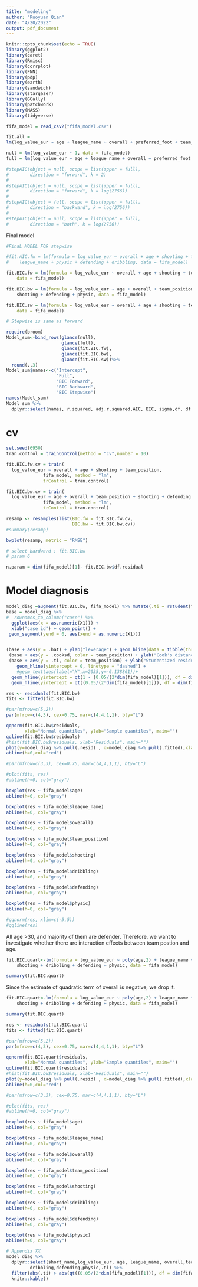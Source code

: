 ```yaml
---
title: "modeling"
author: "Ruoyuan Qian"
date: "4/20/2022"
output: pdf_document
---
```


```r
knitr::opts_chunk$set(echo = TRUE)
library(ggplot2)
library(caret)
library(Rmisc)
library(corrplot)
library(FNN)
library(pdp)
library(earth)
library(sandwich)
library(stargazer)
library(GGally)
library(patchwork)
library(MASS)
library(tidyverse)
```

```r
fifa_model = read_csv2("fifa_model.csv")
```

```r

fit.all = 
lm(log_value_eur ~ age + league_name + overall + preferred_foot + team_position + pace + shooting + passing + dribbling + dribbling, data = fifa_model)

null = lm(log_value_eur ~ 1, data = fifa_model)
full = lm(log_value_eur ~ age + league_name + overall + preferred_foot + team_position + pace + shooting + passing + dribbling + dribbling + defending + physic + BMI, data = fifa_model)

#stepAIC(object = null, scope = list(upper = full),
#        direction = "forward", k = 2)
#
#stepAIC(object = null, scope = list(upper = full),
#        direction = "forward", k = log(2756))
#
#stepAIC(object = full, scope = list(upper = full),
#        direction = "backward", k = log(2756))
#
#stepAIC(object = null, scope = list(upper = full),
#        direction = "both", k = log(2756))
```


Final model
```r
#FinaL MODEL FOR stepwise

#fit.AIC.fw = lm(formula = log_value_eur ~ overall + age + shooting + team_position + 
#    league_name + physic + defending + dribbling, data = fifa_model)

fit.BIC.fw = lm(formula = log_value_eur ~ overall + age + shooting + team_position, 
    data = fifa_model)

fit.BIC.bw = lm(formula = log_value_eur ~ age + overall + team_position + 
    shooting + defending + physic, data = fifa_model)

fit.BIC.sw = lm(formula = log_value_eur ~ overall + age + shooting + team_position, 
    data = fifa_model)

# Stepwise is same as forward
```


```r
require(broom)
Model_sum<-bind_rows(glance(null),
                     glance(full),
                     glance(fit.BIC.fw),
                     glance(fit.BIC.bw),
                     glance(fit.BIC.sw))%>%
  round(.,3)
Model_sum$names<-c("Intercept",
                   "Full",
                   "BIC Forward",
                   "BIC Backward",
                   "BIC Stepwise")
names(Model_sum)
Model_sum %>%
  dplyr::select(names, r.squared, adj.r.squared,AIC, BIC, sigma,df, df.residual)
```

# cv

```r
set.seed(6950)
tran.control = trainControl(method = "cv",number = 10)

fit.BIC.fw.cv = train(
  log_value_eur ~ overall + age + shooting + team_position, 
              fifa_model, method = "lm", 
              trControl = tran.control)

fit.BIC.bw.cv = train(
  log_value_eur ~ age + overall + team_position + shooting + defending + physic, 
              fifa_model, method = "lm", 
              trControl = tran.control)

resamp <- resamples(list(BIC.fw = fit.BIC.fw.cv,
                         BIC.bw = fit.BIC.bw.cv))
#summary(resamp)

bwplot(resamp, metric = "RMSE")

# select bardward : fit.BIC.bw
# param 6

n.param = dim(fifa_model)[1]- fit.BIC.bw$df.residual
```


# Model diagnosis

```r

model_diag =augment(fit.BIC.bw, fifa_model) %>% mutate(.ti = rstudent(fit.BIC.bw))
base = model_diag %>% 
#  rownames_to_column("case") %>% 
  ggplot(aes(x = as.numeric(X1))) +
  xlab("case id") + geom_point() + 
 geom_segment(yend = 0, aes(xend = as.numeric(X1)))


(base + aes(y = .hat) + ylab("leverage") + geom_hline(data = tibble(threshold = c("2p/n", "3p/n"), ref = c(2*3/dim(fifa_model)[1], 3*3/dim(fifa_model)[1])), aes(yintercept = ref, color = threshold))) /
 (base + aes(y = .cooksd, color = team_position) + ylab("Cook's distance")) / 
 (base + aes(y = .ti, color = team_position) + ylab("Studentized residuals") + 
    geom_hline(yintercept = 0, linetype = "dashed") +
    #geom_text(aes(label="X",x=2035,y=-6.138861))+
  geom_hline(yintercept = qt(1 - (0.05/(2*dim(fifa_model)[1])), df = dim(fifa_model)[1]-n.param  - 1), linetype = "dotted") +
  geom_hline(yintercept = qt((0.05/(2*dim(fifa_model)[1])), df = dim(fifa_model)[1]-n.param - 1), linetype = "dotted")) 
```


```r

res <- residuals(fit.BIC.bw)
fits <- fitted(fit.BIC.bw)

#par(mfrow=c(5,2))
par(mfrow=c(4,3), cex=0.75, mar=c(4,4,1,1), bty="L")

qqnorm(fit.BIC.bw$residuals,
       xlab="Normal quantiles", ylab="Sample quantiles", main="")
qqline(fit.BIC.bw$residuals)
#hist(fit.BIC.bw$residuals, xlab="Residuals", main="")
plot(y=model_diag %>% pull(.resid) , x=model_diag %>% pull(.fitted),xlab="Residual", ylab="Fitted")
abline(h=0,col="red")

#par(mfrow=c(3,3), cex=0.75, mar=c(4,4,1,1), bty="L")

#plot(fits, res)
#abline(h=0, col="gray")

boxplot(res ~ fifa_model$age)
abline(h=0, col="gray")

boxplot(res ~ fifa_model$league_name)
abline(h=0, col="gray")

boxplot(res ~ fifa_model$overall)
abline(h=0, col="gray")

boxplot(res ~ fifa_model$team_position)
abline(h=0, col="gray")

boxplot(res ~ fifa_model$shooting)
abline(h=0, col="gray")

boxplot(res ~ fifa_model$dribbling)
abline(h=0, col="gray")

boxplot(res ~ fifa_model$defending)
abline(h=0, col="gray")

boxplot(res ~ fifa_model$physic)
abline(h=0, col="gray")

#qqnorm(res, xlim=c(-5,5))
#qqline(res)
```

All age >30, and majority of them are defender. Therefore, we want to investigate whether there are interaction effects between team postion and age. 

```r
fit.BIC.quart<-lm(formula = log_value_eur ~ poly(age,2) + league_name +  poly(overall,2) + team_position + 
    shooting + dribbling + defending + physic, data = fifa_model)

summary(fit.BIC.quart)
```

Since the estimate of quadratic term of overall is negative, we drop it.

```r
fit.BIC.quart<-lm(formula = log_value_eur ~ poly(age,2) + league_name +  overall + team_position + 
    shooting + dribbling + defending + physic, data = fifa_model)

summary(fit.BIC.quart)
```

```r
res <- residuals(fit.BIC.quart)
fits <- fitted(fit.BIC.quart)

#par(mfrow=c(5,2))
par(mfrow=c(4,3), cex=0.75, mar=c(4,4,1,1), bty="L")

qqnorm(fit.BIC.quart$residuals,
       xlab="Normal quantiles", ylab="Sample quantiles", main="")
qqline(fit.BIC.quart$residuals)
#hist(fit.BIC.bw$residuals, xlab="Residuals", main="")
plot(y=model_diag %>% pull(.resid) , x=model_diag %>% pull(.fitted),xlab="Residual", ylab="Fitted")
abline(h=0,col="red")

#par(mfrow=c(3,3), cex=0.75, mar=c(4,4,1,1), bty="L")

#plot(fits, res)
#abline(h=0, col="gray")

boxplot(res ~ fifa_model$age)
abline(h=0, col="gray")

boxplot(res ~ fifa_model$league_name)
abline(h=0, col="gray")

boxplot(res ~ fifa_model$overall)
abline(h=0, col="gray")

boxplot(res ~ fifa_model$team_position)
abline(h=0, col="gray")

boxplot(res ~ fifa_model$shooting)
abline(h=0, col="gray")

boxplot(res ~ fifa_model$dribbling)
abline(h=0, col="gray")

boxplot(res ~ fifa_model$defending)
abline(h=0, col="gray")

boxplot(res ~ fifa_model$physic)
abline(h=0, col="gray")

```



```r
# Appendix XX
model_diag %>%
  dplyr::select(short_name,log_value_eur, age, league_name, overall,team_position,shooting,
         dribbling,defending,physic,.ti) %>%
  filter(abs(.ti) > abs(qt((0.05/(2*dim(fifa_model)[1])), df = dim(fifa_model)[1]-9 - 1))) %>% 
  knitr::kable()
```